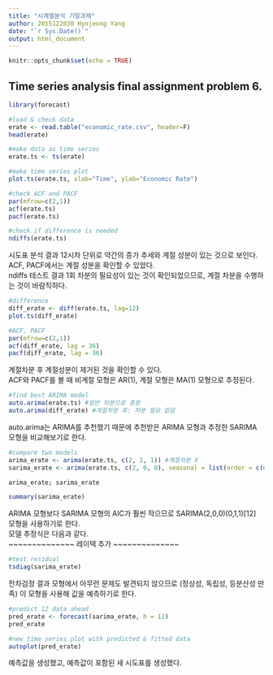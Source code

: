 ---
title: "시계열분석 기말과제"
author: 2015122030 Hyojeong Yang
date: "`r Sys.Date()`"
output: html_document
---

```{r setup, include=FALSE}
knitr::opts_chunk$set(echo = TRUE)
```

## Time series analysis final assignment problem 6.

```{r, fig.width=10}
library(forecast)

#load & check data
erate <- read.table("economic_rate.csv", header=F)
head(erate)

#make data as time series
erate.ts <- ts(erate)

#make time series plot
plot.ts(erate.ts, xlab="Time", ylab="Economic Rate")

#check ACF and PACF
par(mfrow=c(2,1))
acf(erate.ts)
pacf(erate.ts)

#check if difference is needed
ndiffs(erate.ts)
```
   
시도표 분석 결과 12시차 단위로 약간의 증가 추세와 계절 성분이 있는 것으로 보인다.   
ACF, PACF에서는 계절 성분을 확인할 수 있었다.   
ndiffs 테스트 결과 1회 차분의 필요성이 있는 것이 확인되었으므로, 계절 차분을 수행하는 것이 바람직하다.   

```{r,fig.width=10}
#difference
diff_erate <- diff(erate.ts, lag=12)
plot.ts(diff_erate)

#ACF, PACF
par(mfrow=c(2,1))
acf(diff_erate, lag = 36)
pacf(diff_erate, lag = 36)
```

계절차분 후 계절성분이 제거된 것을 확인할 수 있다.   
ACF와 PACF를 볼 때 비계절 모형은 AR(1), 계절 모형은 MA(1) 모형으로 추정된다.

```{r}
#find best ARIMA model
auto.arima(erate.ts) #일반 차분으로 충분
auto.arima(diff_erate) #계절차분 후: 차분 필요 없음
```

auto.arima는 ARIMA를 추천했기 때문에 추천받은 ARIMA 모형과 추정한 SARIMA 모형을 비교해보기로 한다.

```{r}
#compare two models
arima_erate <- arima(erate.ts, c(2, 1, 1)) #계절차분 X
sarima_erate <- arima(erate.ts, c(2, 0, 0), seasonal = list(order = c(0, 1, 1), period = 12)) #계절차분

arima_erate; sarima_erate

summary(sarima_erate)
```

ARIMA 모형보다 SARIMA 모형의 AIC가 훨씬 작으므로 SARIMA(2,0,0)(0,1,1)[12] 모형을 사용하기로 한다.   
모델 추정식은 다음과 같다.   
~~~~~~~~~~~~~~ 레이텍 추가 ~~~~~~~~~~~~~~

```{r, fig.width=10}
#test residual
tsdiag(sarima_erate)
```
잔차검정 결과 모형에서 아무런 문제도 발견되지 않으므로 (정상성, 독립성, 등분산성 만족) 이 모형을 사용해 값을 예측하기로 한다.

```{r, fig.width=10}
#predict 12 data ahead
pred_erate <- forecast(sarima_erate, h = 12)
pred_erate

#new time series plot with predicted & fitted data
autoplot(pred_erate)
```
예측값을 생성했고, 예측값이 포함된 새 시도표를 생성했다.
